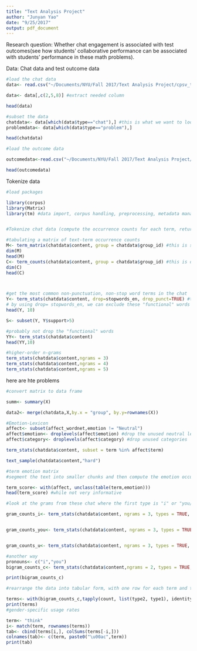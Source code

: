 ```yaml
---
title: "Text Analysis Project"
author: "Junyan Yao"
date: "9/25/2017"
output: pdf_document
---
```


Research question: Whether chat engagement is associated with test outcomes(see how students' collaborative performance can be associated with students' performance in these math problems).

Data: Chat data and test outcome data

```r

#load the chat data
data<- read.csv("~/Documents/NYU/Fall 2017/Text Analysis Project/cpsv_text_project/chat_time_series.csv")

data<- data[,c(2,5,8)] #extract needed column

head(data)

#subset the data
chatdata<- data[which(data$type=="chat"),] #this is what we want to look at
problemdata<- data[which(data$type=="problem"),]

head(chatdata)

#load the outcome data

outcomedata<-read.csv("~/Documents/NYU/Fall 2017/Text Analysis Project/cpsv_text_project/group_outcomes.csv") #?why negative value in the group id???

head(outcomedata)
```


Tokenize data

```r

#load packages

library(corpus)
library(Matrix)
library(tm) #data import, corpus handling, preprocessing, metadata management, and creation of term-document matrix


#Tokenize chat data (compute the occurrence counts for each term, returning the result as a sparse matrix(text-by-terms), term_counts returns the same information, but in a data frame).

#tabulating a matrix of text-term occurrence counts
M<- term_matrix(chatdata$content, group = chatdata$group_id) #this is sparse matrix 
dim(M)
head(M)
C<- term_counts(chatdata$content, group = chatdata$group_id) #this is data frame
dim(C)
head(C)



#get the most common non-punctuation, non-stop word terms in the chat
Y<- term_stats(chatdata$content, drop=stopwords_en, drop_punct=TRUE) #the support is the number of texts containing the term.
# by using drop= stopwords_en, we can exclude these "functional" words
head(Y, 10)

S<- subset(Y, Y$support>5)

#probably not drop the "functional" words
YY<- term_stats(chatdata$content)
head(YY,10)

#higher-order n-grams
term_stats(chatdata$content,ngrams = 3)
term_stats(chatdata$content,ngrams = 4)
term_stats(chatdata$content,ngrams = 5)

```

here are hte problems
```r

#convert matrix to data frame

summ<- summary(X)

data2<- merge(chatdata,X,by.x = "group", by.y=rownames(X))

```

```r
#Emotion-Lexicon
affect<- subset(affect_wordnet,emotion != "Neutral")
affect$emotion<- droplevels(affect$emotion) #drop the unused neutral level
affect$category<- droplevels(affect$category) #drop unused categories

term_stats(chatdata$content, subset = term %in% affect$term)

text_sample(chatdata$content,"hard")

#term emotion matrix
#segment the text into smaller chunks and then compute the emotion occurence rates in each chunk, broken down by category ("positive","negative","ambiguous")

term_score<- with(affect, unclass(table(term,emotion))) 
head(term_score) #while not very informative


```

```r
#look at the grams from these chat where the first type is "i" or "you/u"

gram_counts_i<- term_stats(chatdata$content, ngrams = 3, types = TRUE, subset = type1 %in% "i")


gram_counts_you<- term_stats(chatdata$content, ngrams = 3, types = TRUE, subset = type1 %in% "you")


gram_counts_u<- term_stats(chatdata$content, ngrams = 3, types = TRUE, subset = type1 %in% "u")

#another way
pronouns<- c("i","you")
bigram_counts_c<- term_stats(chatdata$content,ngrams = 2, types = TRUE, subset = type1 %in% pronouns)

print(bigram_counts_c)

#rearrange the data into tabular form, with one row for each term and two columns

terms<- with(bigram_counts_c,tapply(count, list(type2, type1), identity)) #this is not informative
print(terms)
#gender-specific usage rates

term<- "think"
i<- match(term, rownames(terms))
tab<- cbind(terms[i,], colSums(terms[-i,]))
colnames(tab)<- c(term, paste0("\u00ac",term))
print(tab)

```
